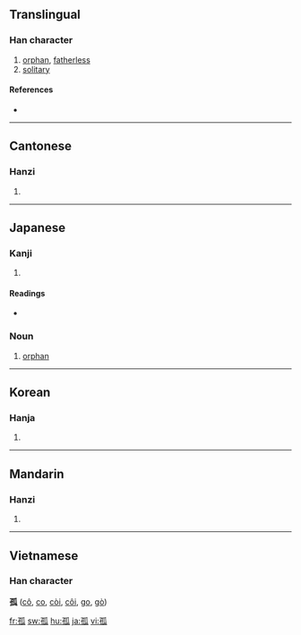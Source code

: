 ==Translingual==

===Han character===
{{Han char|rn=39|rad=子|as=05|sn=8|four=1243<sub>0</sub>|canj=弓木竹女人 (NDHVO)}}

# [[orphan]], [[fatherless]]
# [[solitary]]

====References====
* {{Han ref|kx=0279.080|dkj=06966|dj=0547.060|hdz=21014.010|uh=5B64|ud=23396|bh=A974|bd=43380}}

----

==Cantonese==

===Hanzi===
{{yue-hanzi|jyut=|y=gu1}}

# {{defn|Cantonese}}

----

==Japanese==

===Kanji===
{{ja-kanji|grade=c|rs=子05}}

# {{defn|Japanese}}

====Readings====
* {{ja-readings|on=[[こ]] (ko)|kun=[[みなしご]] (minashigo), [[ひとり]] (hitori)}}

===Noun===
{{ja-noun|k|hira=みなしご|rom=minashigo}}

# [[orphan]]

----

==Korean==

===Hanja===
{{ko-hanja|hangeul=고|rv=go|mr=ko}}

# {{defn|Korean}}

----

==Mandarin==

===Hanzi===
{{cmn-hanzi|pin=[[gū]] ([[gu1]])|wg=ku<sup>1</sup>}}

# {{defn|Mandarin}}

----

==Vietnamese==
===Han character===
'''孤''' ([[cô]], [[co]], [[còi]], [[côi]], [[go]], [[gò]])

[[fr:孤]]
[[sw:孤]]
[[hu:孤]]
[[ja:孤]]
[[vi:孤]]